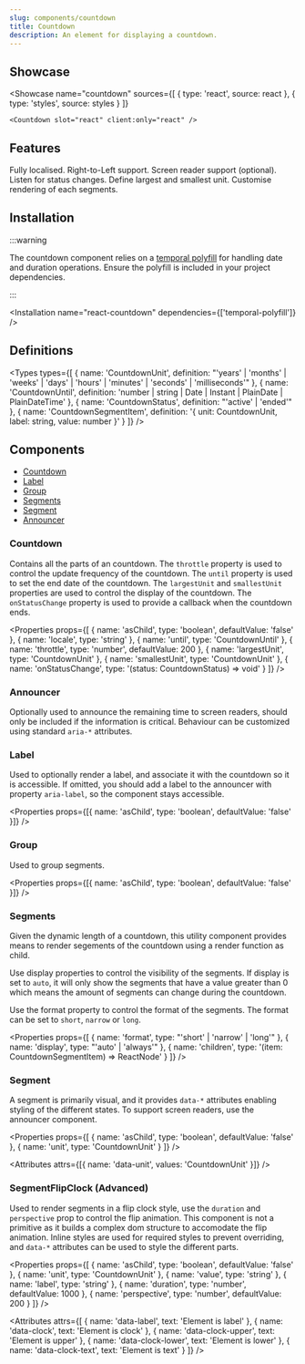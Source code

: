 ```yaml
---
slug: components/countdown
title: Countdown
description: An element for displaying a countdown.
---
```



## Showcase

<Showcase
	name="countdown"
	sources={[
		{ type: 'react', source: react },
		{ type: 'styles', source: styles }
	]}
>
	<Countdown slot="react" client:only="react" />
</Showcase>

## Features

<Features>
	<Feature>Fully localised.</Feature>
	<Feature>Right-to-Left support.</Feature>
	<Feature>Screen reader support (optional).</Feature>
	<Feature>Listen for status changes.</Feature>
	<Feature>Define largest and smallest unit.</Feature>
	<Feature>Customise rendering of each segments.</Feature>
</Features>

## Installation

:::warning

The countdown component relies on a [temporal polyfill](https://www.npmjs.com/package/temporal-polyfill) for handling date and duration operations. Ensure the polyfill is included in your project dependencies.

:::

<Installation name="react-countdown" dependencies={['temporal-polyfill']} />

## Definitions

<Types
	types={[
		{
			name: 'CountdownUnit',
			definition:
				"'years' | 'months' | 'weeks' | 'days' | 'hours' | 'minutes' | 'seconds' | 'milliseconds'"
		},
		{
			name: 'CountdownUntil',
			definition:
				'number | string | Date | Instant | PlainDate | PlainDateTime'
		},
		{
			name: 'CountdownStatus',
			definition: "'active' | 'ended'"
		},
		{
			name: 'CountdownSegmentItem',
			definition: '{ unit: CountdownUnit, label: string, value: number }'
		}
	]}
/>

## Components

- [Countdown](#countdown)
- [Label](#label)
- [Group](#group)
- [Segments](#segments)
- [Segment](#segment)
- [Announcer](#announcer)

### Countdown

Contains all the parts of an countdown. The `throttle` property is used to control the update frequency of the countdown. The `until` property is used to set the end date of the countdown. The `largestUnit` and `smallestUnit` properties are used to control the display of the countdown. The `onStatusChange` property is used to provide a callback when the countdown ends.

<Properties
	props={[
		{ name: 'asChild', type: 'boolean', defaultValue: 'false' },
		{ name: 'locale', type: 'string' },
		{ name: 'until', type: 'CountdownUntil' },
		{ name: 'throttle', type: 'number', defaultValue: 200 },
		{ name: 'largestUnit', type: 'CountdownUnit' },
		{ name: 'smallestUnit', type: 'CountdownUnit' },
		{ name: 'onStatusChange', type: '(status: CountdownStatus) => void' }
	]}
/>

### Announcer

Optionally used to announce the remaining time to screen readers, should only be included if the information is critical. Behaviour can be customized using standard `aria-*` attributes.

### Label

Used to optionally render a label, and associate it with the countdown so it is accessible. If omitted, you should add a label to the announcer with property `aria-label`, so the component stays accessible.

<Properties
	props={[{ name: 'asChild', type: 'boolean', defaultValue: 'false' }]}
/>

### Group

Used to group segments.

<Properties
	props={[{ name: 'asChild', type: 'boolean', defaultValue: 'false' }]}
/>

### Segments

Given the dynamic length of a countdown, this utility component provides means to render segements of the countdown using a render function as child.

Use display properties to control the visibility of the segments. If display is set to `auto`, it will only show the segments that have a value greater than 0 which means the amount of segments can change during the countdown.

Use the format property to control the format of the segments. The format can be set to `short`, `narrow` or `long`.

<Properties
	props={[
		{ name: 'format', type: "'short' | 'narrow' | 'long'" },
		{ name: 'display', type: "'auto' | 'always'" },
		{ name: 'children', type: '(item: CountdownSegmentItem) => ReactNode' }
	]}
/>

### Segment

A segment is primarily visual, and it provides `data-*` attributes enabling styling of the different states. To support screen readers, use the announcer component.

<Properties
	props={[
		{ name: 'asChild', type: 'boolean', defaultValue: 'false' },
		{ name: 'unit', type: 'CountdownUnit' }
	]}
/>

<Attributes attrs={[{ name: 'data-unit', values: 'CountdownUnit' }]} />

### SegmentFlipClock (Advanced)

Used to render segments in a flip clock style, use the `duration` and `perspective` prop to control the flip animation. This component is not a primitive as it builds a complex dom structure to accomodate the flip animation. Inline styles are used for required styles to prevent overriding, and `data-*` attributes can be used to style the different parts.

<Properties
	props={[
		{ name: 'asChild', type: 'boolean', defaultValue: 'false' },
		{ name: 'unit', type: 'CountdownUnit' },
		{ name: 'value', type: 'string' },
		{ name: 'label', type: 'string' },
		{ name: 'duration', type: 'number', defaultValue: 1000 },
		{ name: 'perspective', type: 'number', defaultValue: 200 }
	]}
/>

<Attributes
	attrs={[
		{ name: 'data-label', text: 'Element is label' },
		{ name: 'data-clock', text: 'Element is clock' },
		{ name: 'data-clock-upper', text: 'Element is upper' },
		{ name: 'data-clock-lower', text: 'Element is lower' },
		{ name: 'data-clock-text', text: 'Element is text' }
	]}
/>
